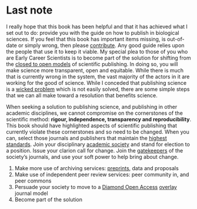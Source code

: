 # Last note {- #lastnote}

I really hope that this book has been helpful and that it has achieved what I set out to do: provide you with the guide on how to publish in biological sciences. If you feel that this book has important items missing, is out-of-date or simply wrong, then please [contribute](#contribute). Any good guide relies upon the people that use it to keep it viable. My special plea to those of you who are Early Career Scientists is to become part of the solution for shifting from the [closed to open models](#openscience) of scientific publishing. In doing so, you will make science more transparent, open and equitable. While there is much that is currently wrong in the system, the vast majority of the actors in it are working for the good of science. While I conceded that publishing science is a [wicked problem](#wicked) which is not easily solved, there are some simple steps that we can all make toward a resolution that benefits science.

When seeking a solution to publishing science, and publishing in other academic disciplines, we cannot compromise on the cornerstones of the scientific method: **rigour, independence, transparency and reproducibility**. This book should have highlighted aspects of scientific publishing that currently violate these cornerstones and so need to be changed. When you can, select those journals and publishers that maintain the [highest standards](#transparent). Join your disciplinary [academic society](#societies) and stand for election to a position. Issue your clarion call for change. Join the [gatekeepers](#gatekeepers) of the society's journals, and use your soft power to help bring about change.

1. Make more use of archiving services: [preprints](#preprints2), data and proposals
1. Make use of independent peer review services: peer community in, and  peer commons
1. Persuade your society to move to a [Diamond Open Access](#diamond) [overlay](#overlay) journal model
1. Become part of the solution
 
